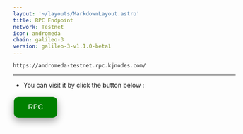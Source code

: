 ```yaml
---
layout: '~/layouts/MarkdownLayout.astro'
title: RPC Endpoint
network: Testnet
icon: andromeda
chain: galileo-3
version: galileo-3-v1.1.0-beta1
---
```

```
https://andromeda-testnet.rpc.kjnodes.com/
```
--------------

- You can visit it by click the button below :
<a href="https://andromeda-testnet.rpc.kjnodes.com/" target="_blank">
  <button style="background-color: green; border: none; color: white; padding: 15px 32px; text-align: center; text-decoration: none; display: inline-block; font-size: 16px; margin: 4px 2px; cursor: pointer; border-radius: 10px; box-shadow: 0 8px 16px 0 rgba(0,0,0,0.2), 0 6px 20px 0 rgba(0,0,0,0.19);" onmouseover="this.style.boxShadow='0 0 0 4px rgba(0,255,0,0.5)'" onmouseout="this.style.boxShadow='0 8px 16px 0 rgba(0,0,0,0.2), 0 6px 20px 0 rgba(0,0,0,0.19)'">RPC</button>
</a>
